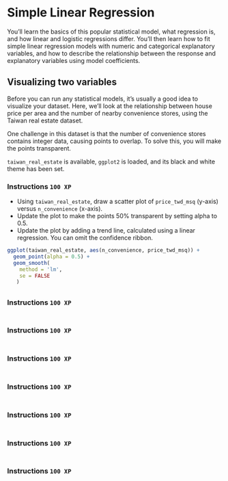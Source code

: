 # Simple Linear Regression

You’ll learn the basics of this popular statistical 
model, what regression is, and how linear and 
logistic regressions differ. You’ll then learn how to 
fit simple linear regression models with numeric and 
categorical explanatory variables, and how to 
describe the relationship between the response and 
explanatory variables using model coefficients.



## Visualizing two variables

Before you can run any statistical models,
it's usually a good idea to visualize your dataset. Here, we'll look at
the relationship between house price per area and the number of nearby
convenience stores, using the Taiwan real estate dataset.

One challenge in this dataset is that the number of convenience stores contains
integer data, causing points to overlap. To solve this, you will make the
points transparent.

`taiwan_real_estate` is available, `ggplot2` is loaded, and its black and 
white theme has been set.

### Instructions `100 XP` {.unnumbered}
- Using `taiwan_real_estate`, draw a scatter plot of `price_twd_msq` (y-axis) 
versus `n_convenience` (x-axis).
- Update the plot to make the points 50% transparent by setting alpha to 0.5.
- Update the plot by adding a trend line, calculated using a linear 
regression. You can omit the confidence ribbon.


```.r
ggplot(taiwan_real_estate, aes(n_convenience, price_twd_msq)) +
  geom_point(alpha = 0.5) +
  geom_smooth(
    method = 'lm',
    se = FALSE 
   )
```

##

### Instructions `100 XP` {.unnumbered}

```.r

```
##

### Instructions `100 XP` {.unnumbered}

```.r

```
##

### Instructions `100 XP` {.unnumbered}

```.r

```
##

### Instructions `100 XP` {.unnumbered}

```.r

```
##

### Instructions `100 XP` {.unnumbered}

```.r

```
##

### Instructions `100 XP` {.unnumbered}

```.r

```
##

### Instructions `100 XP` {.unnumbered}

```.r

```
